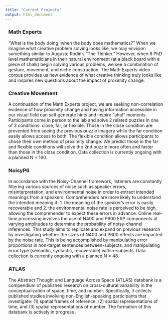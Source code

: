 ```yaml
---
title: "Current Projects"
output: html_document
---
```

<style type="text/css">
  .title {display:none;}
  
  .projects {padding-left: 10px;padding=top: 10px}
  
</style>

<div class="projects"> 
  <h3>Math Experts</h3> 
  <p>"What is the body doing, when the body does mathematics?"  When we imagine what creative problem solving looks like, we may envision something similar to Auguste Rodin's "The Thinker." However, when 8 PhD level mathematicians in their natural environment (at a black board with a piece of chalk) begin solving various problems, we see a combination of gesture, movement, and niche construction. The Math Experts video corpus provides us new evidence of what creative thinking truly looks like and inspires new questions about the impact of proximity change. </p> 

  <h3>Creative Movement</h3>
  <p>A continuation of the Math Experts project, we are seeking non-correlation evidence of how proximity change and having information accessible in our visual field can self generate hints and inspire "aha!" moments. Participants come in person to the lab and solve 2 related puzzles in one of 3 conditions: close, far, or flexible. Those in the close condition are prevented from seeing the previous puzzle imagery while the far condition easily allows access to both. The flexible condition allows participants to chose their own method of proximity change. We predict those in the far and flexible conditions will solve the 2nd puzzle more often and faster than those in the close condition. Data collection is currently ongoing with a planned N = 160. </p>

  <h3>NoisyP6</h3>
  <p>In accordance with the Noisy-Channel framework, listeners are constantly filtering various sources of noise such as speaker errors, misinterpretation, and environmental noise in order to extract intended meanings from a speakers. Comprehenders are more likely to understand the intended meaning if: 1. the meaning of the speaker’s error is easily recoverable and 2. the environmental noise rate is perceived to be high, allowing the comprehender to expect these errors in advance. Online real-time processing involves the use of N400 and P600 ERP components at varying amplitudes to determine the probability of noisy-channel inferences. This study aims to replicate and expand on previous research by investigating whether the sizes of N400 and P600 effects are impacted by the noise rate. This is being accomplished by manipulating error proportions in non-target sentences between-subjects, and manipulating error type (semantic, syntactic, recoverable) within-subjects. Data collection is currently ongoing with a planned N = 48. </p>

  <h3>ATLAS</h3>
  <p>The Abstract Thought and Language Across Space (ATLAS) databank is a compendium of published research on cross-cultural variability in the conceptualization of space, time, and number. Specifically, it collects published studies involving non-English-speaking participants that investigate: (1) spatial frames of reference, (2) spatial representations of time, and (3) spatial representations of number. The formation of this databank is actively in progress .</p>
</div>
